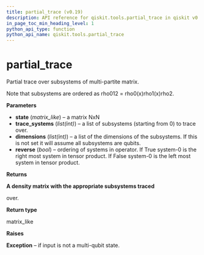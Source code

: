 ```yaml
---
title: partial_trace (v0.19)
description: API reference for qiskit.tools.partial_trace in qiskit v0.19
in_page_toc_min_heading_level: 1
python_api_type: function
python_api_name: qiskit.tools.partial_trace
---
```


<span id="partial-trace" />

# partial\_trace

<Function id="qiskit.tools.partial_trace" isDedicatedPage={true} github="https://github.com/qiskit/qiskit/tree/stable/0.14/qiskit/tools/qi/qi.py" signature="partial_trace(state, trace_systems, dimensions=None, reverse=True)">
  Partial trace over subsystems of multi-partite matrix.

  Note that subsystems are ordered as rho012 = rho0(x)rho1(x)rho2.

  **Parameters**

  *   **state** (*matrix\_like*) – a matrix NxN
  *   **trace\_systems** (*list(int)*) – a list of subsystems (starting from 0) to trace over.
  *   **dimensions** (*list(int)*) – a list of the dimensions of the subsystems. If this is not set it will assume all subsystems are qubits.
  *   **reverse** (*bool*) – ordering of systems in operator. If True system-0 is the right most system in tensor product. If False system-0 is the left most system in tensor product.

  **Returns**

  **A density matrix with the appropriate subsystems traced**

  over.

  **Return type**

  matrix\_like

  **Raises**

  **Exception** – if input is not a multi-qubit state.
</Function>

